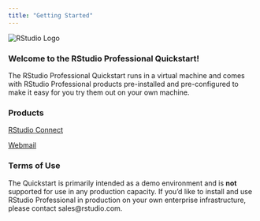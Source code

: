 ```yaml
---
title: "Getting Started"
---
```


![](images/rstudio-logo.png "RStudio Logo")

### Welcome to the RStudio Professional Quickstart!

The RStudio Professional Quickstart runs in a virtual machine and comes with RStudio Professional products pre-installed and pre-configured to make it easy for you try them out on your own machine.

### Products

[RStudio Connect](rsconnect/)

[Webmail](webmail/)

### Terms of Use

The Quickstart is primarily intended as a demo environment and is **not** supported for use in any production capacity. If you'd like to install and use RStudio Professional in production on your own enterprise infrastructure, please contact sales@rstudio.com.


